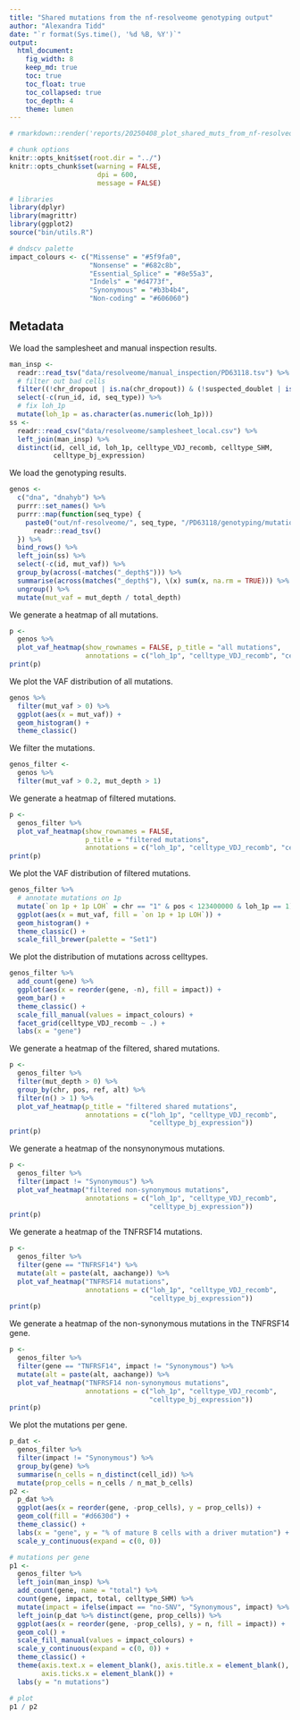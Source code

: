 ```yaml
---
title: "Shared mutations from the nf-resolveome genotyping output"
author: "Alexandra Tidd"
date: "`r format(Sys.time(), '%d %B, %Y')`"
output:
  html_document:
    fig_width: 8
    keep_md: true
    toc: true
    toc_float: true
    toc_collapsed: true
    toc_depth: 4
    theme: lumen
---
```


```r
# rmarkdown::render('reports/20250408_plot_shared_muts_from_nf-resolveome.Rmd', output_file = '20250408_plot_shared_muts_from_nf-resolveome.html', output_dir = 'reports/')

# chunk options
knitr::opts_knit$set(root.dir = "../")
knitr::opts_chunk$set(warning = FALSE,
                      dpi = 600,
                      message = FALSE)

# libraries
library(dplyr)
library(magrittr)
library(ggplot2)
source("bin/utils.R")

# dndscv palette
impact_colours <- c("Missense" = "#5f9fa0",
                    "Nonsense" = "#682c8b",
                    "Essential_Splice" = "#8e55a3",
                    "Indels" = "#d4773f",
                    "Synonymous" = "#b3b4b4",
                    "Non-coding" = "#606060")
```

## Metadata

We load the samplesheet and manual inspection results.

```r
man_insp <-
  readr::read_tsv("data/resolveome/manual_inspection/PD63118.tsv") %>%
  # filter out bad cells
  filter((!chr_dropout | is.na(chr_dropout)) & (!suspected_doublet | is.na(suspected_doublet))) %>%
  select(-c(run_id, id, seq_type)) %>%
  # fix loh_1p
  mutate(loh_1p = as.character(as.numeric(loh_1p)))
ss <-
  readr::read_csv("data/resolveome/samplesheet_local.csv") %>%
  left_join(man_insp) %>%
  distinct(id, cell_id, loh_1p, celltype_VDJ_recomb, celltype_SHM,
           celltype_bj_expression)
```

We load the genotyping results.

```r
genos <-
  c("dna", "dnahyb") %>%
  purrr::set_names() %>%
  purrr::map(function(seq_type) {
    paste0("out/nf-resolveome/", seq_type, "/PD63118/genotyping/mutations/PD63118_annotated_mutations.tsv") %>%
      readr::read_tsv()
  }) %>%
  bind_rows() %>%
  left_join(ss) %>%
  select(-c(id, mut_vaf)) %>%
  group_by(across(-matches("_depth$"))) %>%
  summarise(across(matches("_depth$"), \(x) sum(x, na.rm = TRUE))) %>%
  ungroup() %>%
  mutate(mut_vaf = mut_depth / total_depth)
```

We generate a heatmap of all mutations.

```r
p <-
  genos %>%
  plot_vaf_heatmap(show_rownames = FALSE, p_title = "all mutations",
                   annotations = c("loh_1p", "celltype_VDJ_recomb", "celltype_SHM", "celltype_bj_expression"))
print(p)
```

We plot the VAF distribution of all mutations.

```r
genos %>%
  filter(mut_vaf > 0) %>%
  ggplot(aes(x = mut_vaf)) +
  geom_histogram() +
  theme_classic()
```

We filter the mutations.

```r
genos_filter <-
  genos %>%
  filter(mut_vaf > 0.2, mut_depth > 1)
```

We generate a heatmap of filtered mutations.

```r
p <-
  genos_filter %>%
  plot_vaf_heatmap(show_rownames = FALSE,
                   p_title = "filtered mutations",
                   annotations = c("loh_1p", "celltype_VDJ_recomb", "celltype_SHM", "celltype_bj_expression"))
print(p)
```

We plot the VAF distribution of filtered mutations.

```r
genos_filter %>%
  # annotate mutations on 1p
  mutate(`on 1p + 1p LOH` = chr == "1" & pos < 123400000 & loh_1p == 1) %>%
  ggplot(aes(x = mut_vaf, fill = `on 1p + 1p LOH`)) +
  geom_histogram() +
  theme_classic() +
  scale_fill_brewer(palette = "Set1")
```

We plot the distribution of mutations across celltypes.

```r
genos_filter %>%
  add_count(gene) %>%
  ggplot(aes(x = reorder(gene, -n), fill = impact)) +
  geom_bar() +
  theme_classic() +
  scale_fill_manual(values = impact_colours) +
  facet_grid(celltype_VDJ_recomb ~ .) +
  labs(x = "gene")
```

We generate a heatmap of the filtered, shared mutations.

```r
p <-
  genos_filter %>%
  filter(mut_depth > 0) %>%
  group_by(chr, pos, ref, alt) %>%
  filter(n() > 1) %>%
  plot_vaf_heatmap(p_title = "filtered shared mutations",
                   annotations = c("loh_1p", "celltype_VDJ_recomb",
                                   "celltype_bj_expression"))
print(p)
```

We generate a heatmap of the nonsynonymous mutations.

```r
p <-
  genos_filter %>%
  filter(impact != "Synonymous") %>%
  plot_vaf_heatmap("filtered non-synonymous mutations",
                   annotations = c("loh_1p", "celltype_VDJ_recomb",
                                   "celltype_bj_expression"))
print(p)
```

We generate a heatmap of the TNFRSF14 mutations.

```r
p <-
  genos_filter %>%
  filter(gene == "TNFRSF14") %>%
  mutate(alt = paste(alt, aachange)) %>%
  plot_vaf_heatmap("TNFRSF14 mutations",
                   annotations = c("loh_1p", "celltype_VDJ_recomb",
                                   "celltype_bj_expression"))
print(p)
```

We generate a heatmap of the non-synonymous mutations in the TNFRSF14 gene.

```r
p <-
  genos_filter %>%
  filter(gene == "TNFRSF14", impact != "Synonymous") %>%
  mutate(alt = paste(alt, aachange)) %>%
  plot_vaf_heatmap("TNFRSF14 non-synonymous mutations",
                   annotations = c("loh_1p", "celltype_VDJ_recomb",
                                   "celltype_bj_expression"))
print(p)
```

We plot the mutations per gene.

```r
p_dat <-
  genos_filter %>%
  filter(impact != "Synonymous") %>%
  group_by(gene) %>%
  summarise(n_cells = n_distinct(cell_id)) %>%
  mutate(prop_cells = n_cells / n_mat_b_cells)
p2 <-
  p_dat %>%
  ggplot(aes(x = reorder(gene, -prop_cells), y = prop_cells)) +
  geom_col(fill = "#d6630d") +
  theme_classic() +
  labs(x = "gene", y = "% of mature B cells with a driver mutation") +
  scale_y_continuous(expand = c(0, 0))

# mutations per gene
p1 <-
  genos_filter %>%
  left_join(man_insp) %>%
  add_count(gene, name = "total") %>%
  count(gene, impact, total, celltype_SHM) %>%
  mutate(impact = ifelse(impact == "no-SNV", "Synonymous", impact) %>% factor(levels = rev(names(impact_colours)))) %>%
  left_join(p_dat %>% distinct(gene, prop_cells)) %>%
  ggplot(aes(x = reorder(gene, -prop_cells), y = n, fill = impact)) +
  geom_col() +
  scale_fill_manual(values = impact_colours) +
  scale_y_continuous(expand = c(0, 0)) +
  theme_classic() +
  theme(axis.text.x = element_blank(), axis.title.x = element_blank(),
        axis.ticks.x = element_blank()) +
  labs(y = "n mutations")

# plot
p1 / p2
```